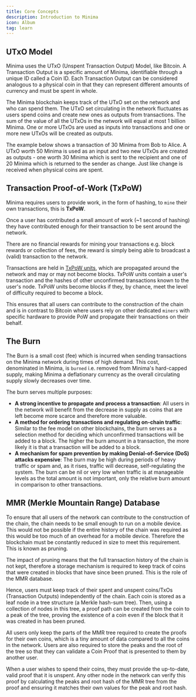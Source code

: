 ```yaml
---
title: Core Concepts
description: Introduction to Minima
icon: Album
tag: learn
---
```


## UTxO Model 

Minima uses the UTxO (Unspent Transaction Output) Model, like Bitcoin. A Transaction Output is a specific amount of Minima, identifiable through a unique ID called a Coin ID. Each Transaction Output can be considered analogous to a physical coin in that they can represent different amounts of currency and must be spent in whole.

The Minima blockchain keeps track of the UTxO set on the network and who can spend them. The UTxO set circulating in the network fluctuates as users spend coins and create new ones as outputs from transactions. The sum of the value of all the UTxOs in the network will equal at most 1 billion Minima. One or more UTxOs are used as inputs into transactions and one or more new UTxOs will be created as outputs.

The example below shows a transaction of 30 Minima from Bob to Alice. A UTxO worth 50 Minima is used as an input and two new UTxOs are created as outputs - one worth 30 Minima which is sent to the recipient and one of 20 Minima which is returned to the sender as change. Just like change is received when physical coins are spent.

<ThemeAwareSVG
  src="/img/learn/coreConceptsLm.svg"
  width={500}
  height={500}
  alt="core concepts"
/>

## Transaction Proof-of-Work (TxPoW)

Minima requires users to provide work, in the form of hashing, to `mine` their own transactions, this is **TxPoW**.

Once a user has contributed a small amount of work (~1 second of hashing) they have contributed enough for their transaction to be sent around the network.

<Callout title="Info">
  There are no financial rewards for mining your transactions e.g. block rewards
  or collection of fees, the reward is simply being able to broadcast a (valid)
  transaction to the network.
</Callout>

Transactions are held in [TxPoW units](txpow), which are propagated around the network and may or may not become blocks. TxPoW units contain a user&apos;s transaction and the hashes of other unconfirmed transactions known to the user&apos;s node. TxPoW units become blocks if they, by chance, meet the level of difficulty required to become a block.

This ensures that all users can contribute to the construction of the chain and is in contrast to Bitcoin where users rely on other dedicated `miners` with specific hardware to provide PoW and propagate their transactions on their behalf.

## The Burn

The Burn is a small cost (fee) which is incurred when sending transactions on the Minima network during times of high demand. This cost, denominated in Minima, is `burned` i.e. removed from Minima's hard-capped supply, making Minima a deflationary currency as the overall circulating supply slowly decreases over time.

The burn serves multiple purposes:

- **A strong incentive to propagate and process a transaction**: All users in the network will benefit from the decrease in supply as coins that are left become more scarce and therefore more valuable.
- **A method for ordering transactions and regulating on-chain traffic**: Similar to the fee model on other blockchains, the burn serves as a selection method for deciding which unconfirmed transactions will be added to a block. The higher the burn amount in a transaction, the more likely it is that a transaction will be added to a block.
- **A mechanism for spam prevention by making Denial-of-Service (DoS) attacks expensive**: The burn may be high during periods of heavy traffic or spam and, as it rises, traffic will decrease, self-regulating the system. The burn can be nil or very low when traffic is at manageable levels as the total amount is not important, only the relative burn amount in comparison to other transactions.

## MMR (Merkle Mountain Range) Database

To ensure that all users of the network can contribute to the construction of the chain, the chain needs to be small enough to run on a mobile device. This would not be possible if the entire history of the chain was required as this would be too much of an overhead for a mobile device. Therefore the blockchain must be constantly reduced in size to meet this requirement. This is known as pruning.

The impact of pruning means that the full transaction history of the chain is not kept, therefore a storage mechanism is required to keep track of coins that were created in blocks that have since been pruned. This is the role of the MMR database.

Hence, users must keep track of their spent and unspent coins/TxOs (Transaction Outputs) independently of the chain. Each coin is stored as a leaf node in a tree structure (a Merkle hash-sum tree). Then, using a collection of nodes in this tree, a proof path can be created from the coin to a peak of the tree, proving the existence of a coin even if the block that it was created in has been pruned.

All users only keep the parts of the MMR tree required to create the proofs for their own coins, which is a tiny amount of data compared to all the coins in the network. Users are also required to store the peaks and the root of the tree so that they can validate a Coin Proof that is presented to them by another user.

When a user wishes to spend their coins, they must provide the up-to-date, valid proof that it is unspent. Any other node in the network can verify this proof by calculating the peaks and root hash of the MMR tree from the proof and ensuring it matches their own values for the peak and root hash.
